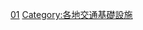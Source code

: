 {{Commonscat|Walking infrastructure by country}}

[[Category:行人基礎設施|01]] 
[[Category:各地交通基礎設施|Category:各地交通基礎設施]]